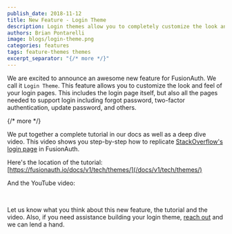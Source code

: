 ```yaml
---
publish_date: 2018-11-12 
title: New Feature - Login Theme
description: Login themes allow you to completely customize the look and feel of your login pages
authors: Brian Pontarelli
image: blogs/login-theme.png
categories: features
tags: feature-themes themes
excerpt_separator: "{/* more */}"
---
```



We are excited to announce an awesome new feature for FusionAuth. We call it `Login Theme`. This feature allows you to customize the look and feel of your login pages. This includes the login page itself, but also all the pages needed to support login including forgot password, two-factor authentication, update password, and others.

{/* more */}

We put together a complete tutorial in our docs as well as a deep dive video. This video shows you step-by-step how to replicate [StackOverflow's login page](https://stackoverflow.com/users/login) in FusionAuth.

Here's the location of the tutorial: [https://fusionauth.io/docs/v1/tech/themes/](/docs/v1/tech/themes/)

And the YouTube video:

<YouTube id="_ro3jH5Xkgo" />

<br/>

Let us know what you think about this new feature, the tutorial and the video. Also, if you need assistance building your login theme, [reach out](/contact) and we can lend a hand.
